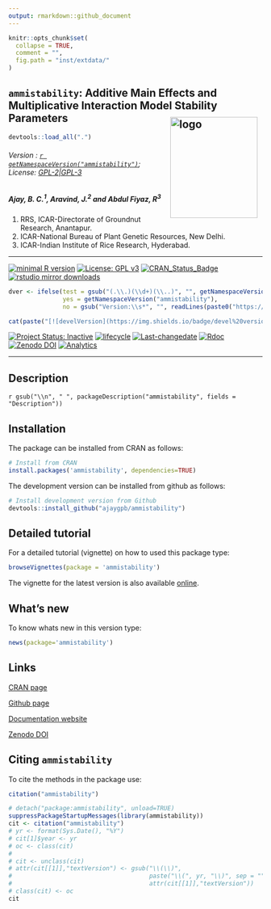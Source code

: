 ```yaml
---
output: rmarkdown::github_document
---
```


```r
knitr::opts_chunk$set(
  collapse = TRUE,
  comment = "",
  fig.path = "inst/extdata/"
)
```

## `ammistability`: Additive Main Effects and Multiplicative Interaction Model Stability Parameters <img src="https://raw.githubusercontent.com/ajaygpb/ammistability/master/inst/extdata/ammistability.png" align="right" alt="logo" width="173" height = "200" style = "padding: 10px; border: none; float: right;">

```r
devtools::load_all(".")

```

###### Version : [`r getNamespaceVersion("ammistability")`](https://ajaygpb.github.io/ammistability/); License: [GPL-2|GPL-3](https://www.r-project.org/Licenses/)

##### *Ajay, B. C.^1^, Aravind, J.^2^ and Abdul Fiyaz, R^3^*

1. RRS, ICAR-Directorate of Groundnut Research, Anantapur.
2. ICAR-National Bureau of Plant Genetic Resources, New Delhi.
3. ICAR-Indian Institute of Rice Research, Hyderabad.

***
[![minimal R version](https://img.shields.io/badge/R>%3D-3.0.2-6666ff.svg)](https://cran.r-project.org/)
[![License: GPL v3](https://img.shields.io/badge/License-GPL%20v3-blue.svg)](https://www.gnu.org/licenses/gpl-3.0)
[![CRAN_Status_Badge](https://www.r-pkg.org/badges/version-last-release/ammistability)](https://cran.r-project.org/package=ammistability)
[![rstudio mirror downloads](https://cranlogs.r-pkg.org/badges/grand-total/ammistability?color=green)](https://CRAN.R-project.org/package=ammistability)
<!-- [![packageversion](https://img.shields.io/badge/Package%20version-0.2.3.3-orange.svg)](https://github.com/ajaygpb/ammistability) -->
```r
dver <- ifelse(test = gsub("(.\\.)(\\d+)(\\..)", "", getNamespaceVersion("ammistability")) != "",
               yes = getNamespaceVersion("ammistability"),
               no = gsub("Version:\\s*", "", readLines(paste0("https://raw.githubusercontent.com/", "ajaygpb/ammistability", "/master/DESCRIPTION"))[grep("Version:", readLines(paste0("https://raw.githubusercontent.com/", "ajaygpb/ammistability", "/master/DESCRIPTION")))]))

cat(paste("[![develVersion](https://img.shields.io/badge/devel%20version-", dver, "-orange.svg)](https://github.com/ajaygpb/ammistability)", sep = ""))
```
<!-- [![GitHub Download Count](https://github-basic-badges.herokuapp.com/downloads/ajaygpb/ammistability/total.svg)] -->
[![Project Status: Inactive](http://www.repostatus.org/badges/latest/inactive.svg)](https://www.repostatus.org/)
[![lifecycle](https://img.shields.io/badge/lifecycle-stable-brightgreen.svg)](https://lifecycle.r-lib.org/articles/stages.html#stable)
[![Last-changedate](https://img.shields.io/badge/last%20change-`r gsub('-', '--', Sys.Date())`-yellowgreen.svg)](/commits/master)
[![Rdoc](https://www.rdocumentation.org/badges/version/ammistability)](https://www.rdocumentation.org/packages/ammistability)
[![Zenodo DOI](https://zenodo.org/badge/DOI/10.5281/zenodo.1344756.svg)](https://doi.org/10.5281/zenodo.1344756)
[![Analytics](https://pro-pulsar-193905.appspot.com/UA-123032895-2/welcome-page)](https://github.com/aravind-j/google-analytics-beacon)

***

## Description
`r gsub("\\n", " ", packageDescription("ammistability", fields = "Description"))`

## Installation
The package can be installed from CRAN as follows:

```r
# Install from CRAN
install.packages('ammistability', dependencies=TRUE)
```

The development version can be installed from github as follows:

```r
# Install development version from Github
devtools::install_github("ajaygpb/ammistability")
```

## Detailed tutorial
For a detailed tutorial (vignette) on how to used this package type:

```r
browseVignettes(package = 'ammistability')
```
The vignette for the latest version is also available [online](https://ajaygpb.github.io/ammistability/articles/Introduction.html).

## What's new
To know whats new in this version type:

```r
news(package='ammistability')
```

## Links

[CRAN page](https://cran.r-project.org/package=ammistability)

[Github page](https://github.com/ajaygpb/ammistability)

[Documentation website](https://ajaygpb.github.io/ammistability/)

[Zenodo DOI](https://doi.org/10.5281/zenodo.1344756)

## Citing `ammistability`
To cite the methods in the package use:

```r
citation("ammistability")
```

```r
# detach("package:ammistability", unload=TRUE)
suppressPackageStartupMessages(library(ammistability))
cit <- citation("ammistability")
# yr <- format(Sys.Date(), "%Y")
# cit[1]$year <- yr
# oc <- class(cit)
# 
# cit <- unclass(cit)
# attr(cit[[1]],"textVersion") <- gsub("\\(\\)",
#                                      paste("\\(", yr, "\\)", sep = ""),
#                                      attr(cit[[1]],"textVersion"))
# class(cit) <- oc
cit
```
